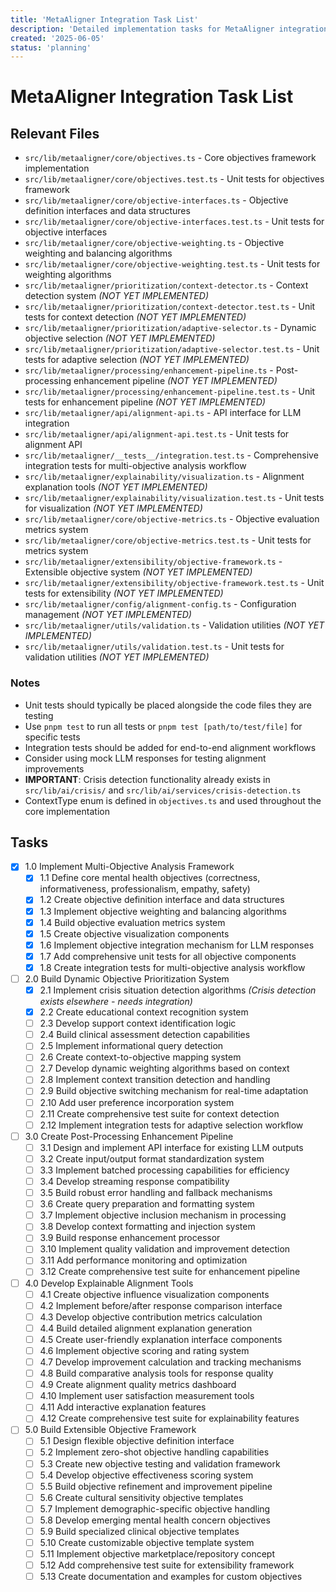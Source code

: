 ```yaml
---
title: 'MetaAligner Integration Task List'
description: 'Detailed implementation tasks for MetaAligner integration'
created: '2025-06-05'
status: 'planning'
---
```


# MetaAligner Integration Task List

## Relevant Files

- `src/lib/metaaligner/core/objectives.ts` - Core objectives framework implementation
- `src/lib/metaaligner/core/objectives.test.ts` - Unit tests for objectives framework
- `src/lib/metaaligner/core/objective-interfaces.ts` - Objective definition interfaces and data structures
- `src/lib/metaaligner/core/objective-interfaces.test.ts` - Unit tests for objective interfaces
- `src/lib/metaaligner/core/objective-weighting.ts` - Objective weighting and balancing algorithms
- `src/lib/metaaligner/core/objective-weighting.test.ts` - Unit tests for weighting algorithms
- `src/lib/metaaligner/prioritization/context-detector.ts` - Context detection system *(NOT YET IMPLEMENTED)*
- `src/lib/metaaligner/prioritization/context-detector.test.ts` - Unit tests for context detection *(NOT YET IMPLEMENTED)*
- `src/lib/metaaligner/prioritization/adaptive-selector.ts` - Dynamic objective selection *(NOT YET IMPLEMENTED)*
- `src/lib/metaaligner/prioritization/adaptive-selector.test.ts` - Unit tests for adaptive selection *(NOT YET IMPLEMENTED)*
- `src/lib/metaaligner/processing/enhancement-pipeline.ts` - Post-processing enhancement pipeline *(NOT YET IMPLEMENTED)*
- `src/lib/metaaligner/processing/enhancement-pipeline.test.ts` - Unit tests for enhancement pipeline *(NOT YET IMPLEMENTED)*
- `src/lib/metaaligner/api/alignment-api.ts` - API interface for LLM integration
- `src/lib/metaaligner/api/alignment-api.test.ts` - Unit tests for alignment API
- `src/lib/metaaligner/__tests__/integration.test.ts` - Comprehensive integration tests for multi-objective analysis workflow
- `src/lib/metaaligner/explainability/visualization.ts` - Alignment explanation tools *(NOT YET IMPLEMENTED)*
- `src/lib/metaaligner/explainability/visualization.test.ts` - Unit tests for visualization *(NOT YET IMPLEMENTED)*
- `src/lib/metaaligner/core/objective-metrics.ts` - Objective evaluation metrics system
- `src/lib/metaaligner/core/objective-metrics.test.ts` - Unit tests for metrics system
- `src/lib/metaaligner/extensibility/objective-framework.ts` - Extensible objective system *(NOT YET IMPLEMENTED)*
- `src/lib/metaaligner/extensibility/objective-framework.test.ts` - Unit tests for extensibility *(NOT YET IMPLEMENTED)*
- `src/lib/metaaligner/config/alignment-config.ts` - Configuration management *(NOT YET IMPLEMENTED)*
- `src/lib/metaaligner/utils/validation.ts` - Validation utilities *(NOT YET IMPLEMENTED)*
- `src/lib/metaaligner/utils/validation.test.ts` - Unit tests for validation utilities *(NOT YET IMPLEMENTED)*

### Notes

- Unit tests should typically be placed alongside the code files they are testing
- Use `pnpm test` to run all tests or `pnpm test [path/to/test/file]` for specific tests
- Integration tests should be added for end-to-end alignment workflows
- Consider using mock LLM responses for testing alignment improvements
- **IMPORTANT**: Crisis detection functionality already exists in `src/lib/ai/crisis/` and `src/lib/ai/services/crisis-detection.ts`
- ContextType enum is defined in `objectives.ts` and used throughout the core implementation

## Tasks

- [x] 1.0 Implement Multi-Objective Analysis Framework
  - [x] 1.1 Define core mental health objectives (correctness, informativeness, professionalism, empathy, safety)
  - [x] 1.2 Create objective definition interface and data structures
  - [x] 1.3 Implement objective weighting and balancing algorithms
  - [x] 1.4 Build objective evaluation metrics system
  - [x] 1.5 Create objective visualization components
  - [x] 1.6 Implement objective integration mechanism for LLM responses
  - [x] 1.7 Add comprehensive unit tests for all objective components
  - [x] 1.8 Create integration tests for multi-objective analysis workflow

- [ ] 2.0 Build Dynamic Objective Prioritization System
  - [x] 2.1 Implement crisis situation detection algorithms *(Crisis detection exists elsewhere - needs integration)*
  - [x] 2.2 Create educational context recognition system
  - [ ] 2.3 Develop support context identification logic
  - [ ] 2.4 Build clinical assessment detection capabilities
  - [ ] 2.5 Implement informational query detection
  - [ ] 2.6 Create context-to-objective mapping system
  - [ ] 2.7 Develop dynamic weighting algorithms based on context
  - [ ] 2.8 Implement context transition detection and handling
  - [ ] 2.9 Build objective switching mechanism for real-time adaptation
  - [ ] 2.10 Add user preference incorporation system
  - [ ] 2.11 Create comprehensive test suite for context detection
  - [ ] 2.12 Implement integration tests for adaptive selection workflow

- [ ] 3.0 Create Post-Processing Enhancement Pipeline
  - [ ] 3.1 Design and implement API interface for existing LLM outputs
  - [ ] 3.2 Create input/output format standardization system
  - [ ] 3.3 Implement batched processing capabilities for efficiency
  - [ ] 3.4 Develop streaming response compatibility
  - [ ] 3.5 Build robust error handling and fallback mechanisms
  - [ ] 3.6 Create query preparation and formatting system
  - [ ] 3.7 Implement objective inclusion mechanism in processing
  - [ ] 3.8 Develop context formatting and injection system
  - [ ] 3.9 Build response enhancement processor
  - [ ] 3.10 Implement quality validation and improvement detection
  - [ ] 3.11 Add performance monitoring and optimization
  - [ ] 3.12 Create comprehensive test suite for enhancement pipeline

- [ ] 4.0 Develop Explainable Alignment Tools
  - [ ] 4.1 Create objective influence visualization components
  - [ ] 4.2 Implement before/after response comparison interface
  - [ ] 4.3 Develop objective contribution metrics calculation
  - [ ] 4.4 Build detailed alignment explanation generation
  - [ ] 4.5 Create user-friendly explanation interface components
  - [ ] 4.6 Implement objective scoring and rating system
  - [ ] 4.7 Develop improvement calculation and tracking mechanisms
  - [ ] 4.8 Build comparative analysis tools for response quality
  - [ ] 4.9 Create alignment quality metrics dashboard
  - [ ] 4.10 Implement user satisfaction measurement tools
  - [ ] 4.11 Add interactive explanation features
  - [ ] 4.12 Create comprehensive test suite for explainability features

- [ ] 5.0 Build Extensible Objective Framework
  - [ ] 5.1 Design flexible objective definition interface
  - [ ] 5.2 Implement zero-shot objective handling capabilities
  - [ ] 5.3 Create new objective testing and validation framework
  - [ ] 5.4 Develop objective effectiveness scoring system
  - [ ] 5.5 Build objective refinement and improvement pipeline
  - [ ] 5.6 Create cultural sensitivity objective templates
  - [ ] 5.7 Implement demographic-specific objective handling
  - [ ] 5.8 Develop emerging mental health concern objectives
  - [ ] 5.9 Build specialized clinical objective templates
  - [ ] 5.10 Create customizable objective template system
  - [ ] 5.11 Implement objective marketplace/repository concept
  - [ ] 5.12 Add comprehensive test suite for extensibility framework
  - [ ] 5.13 Create documentation and examples for custom objectives

